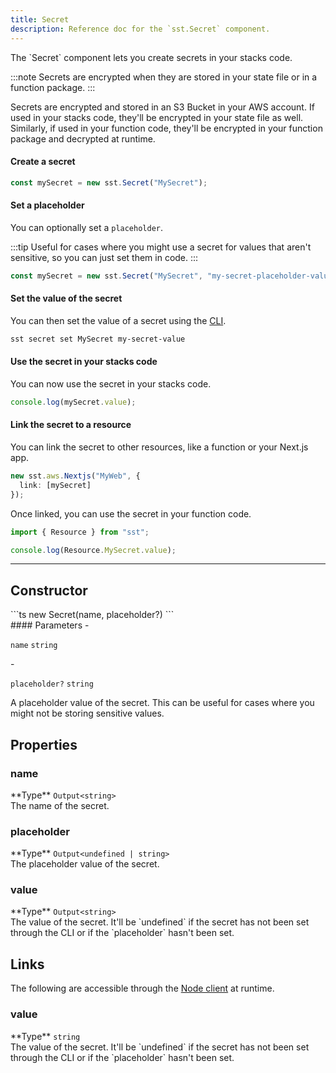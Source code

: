 ```yaml
---
title: Secret
description: Reference doc for the `sst.Secret` component.
---
```



<div class="tsdoc">

<Section type="about">
The `Secret` component lets you create secrets in your stacks code.

:::note
Secrets are encrypted when they are stored in your state file or in a function package.
:::

Secrets are encrypted and stored in an S3 Bucket in your AWS account. If used in your stacks code, they'll be encrypted in your state file as well. Similarly, if used in your function code, they'll be encrypted in your function package and decrypted at runtime.

#### Create a secret
```ts
const mySecret = new sst.Secret("MySecret");
```

#### Set a placeholder

You can optionally set a `placeholder`.

:::tip
Useful for cases where you might use a secret for values that aren't sensitive, so you can just set them in code.
:::

```ts
const mySecret = new sst.Secret("MySecret", "my-secret-placeholder-value");
```

#### Set the value of the secret

You can then set the value of a secret using the [CLI](/docs/reference/cli/).

```sh title="Terminal"
sst secret set MySecret my-secret-value
```

#### Use the secret in your stacks code

You can now use the secret in your stacks code.

```ts title="sst.config.ts"
console.log(mySecret.value);
```

#### Link the secret to a resource

You can link the secret to other resources, like a function or your Next.js app.

```ts
new sst.aws.Nextjs("MyWeb", {
  link: [mySecret]
});
```

Once linked, you can use the secret in your function code.

```ts title="app/page.tsx"
import { Resource } from "sst";

console.log(Resource.MySecret.value);
```
</Section>

---

## Constructor

<Segment>
<Section type="signature">
```ts
new Secret(name, placeholder?)
```
</Section>

<Section type="parameters">
#### Parameters
- <p><code class="key">name</code> <code class="primitive">string</code></p>
- <p><code class="key">placeholder?</code> <code class="primitive">string</code></p>
A placeholder value of the secret. This can be useful for cases where you might not be storing sensitive values.
</Section>
</Segment>

## Properties

### name
<Segment>
<Section type="parameters">
<InlineSection>
**Type** <code class="primitive">Output</code><code class="symbol">&lt;</code><code class="primitive">string</code><code class="symbol">&gt;</code>
</InlineSection>
</Section>
The name of the secret.
</Segment>

### placeholder
<Segment>
<Section type="parameters">
<InlineSection>
**Type** <code class="primitive">Output</code><code class="symbol">&lt;</code><code class="primitive">undefined</code><code class="symbol"> | </code><code class="primitive">string</code><code class="symbol">&gt;</code>
</InlineSection>
</Section>
The placeholder value of the secret.
</Segment>

### value
<Segment>
<Section type="parameters">
<InlineSection>
**Type** <code class="primitive">Output</code><code class="symbol">&lt;</code><code class="primitive">string</code><code class="symbol">&gt;</code>
</InlineSection>
</Section>
The value of the secret. It'll be `undefined` if the secret has not been set through the CLI or if the `placeholder` hasn't been set.
</Segment>

## Links

The following are accessible through the [Node client](/docs/reference/client/) at runtime.

### value
<Segment>
<Section type="parameters">
<InlineSection>
**Type** <code class="primitive">string</code>
</InlineSection>
</Section>
The value of the secret. It'll be `undefined` if the secret has not been set through the CLI or if the `placeholder` hasn't been set.
</Segment>
</div>